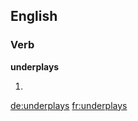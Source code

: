 ==English==

===Verb===
'''underplays'''

# {{third-person singular of|underplay}}

[[de:underplays]]
[[fr:underplays]]